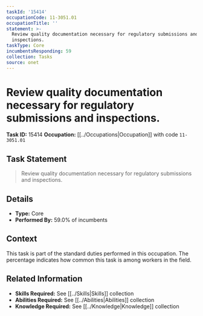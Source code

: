 ```yaml
---
taskId: '15414'
occupationCode: 11-3051.01
occupationTitle: ''
statement: >-
  Review quality documentation necessary for regulatory submissions and
  inspections.
taskType: Core
incumbentsResponding: 59
collection: Tasks
source: onet
---
```

# Review quality documentation necessary for regulatory submissions and inspections.

**Task ID:** 15414
**Occupation:** [[../Occupations|Occupation]] with code `11-3051.01`

## Task Statement

> Review quality documentation necessary for regulatory submissions and inspections.

## Details

- **Type:** Core
- **Performed By:** 59.0% of incumbents

## Context

This task is part of the standard duties performed in this occupation. The percentage indicates how common this task is among workers in the field.

## Related Information

- **Skills Required:** See [[../Skills|Skills]] collection
- **Abilities Required:** See [[../Abilities|Abilities]] collection
- **Knowledge Required:** See [[../Knowledge|Knowledge]] collection
